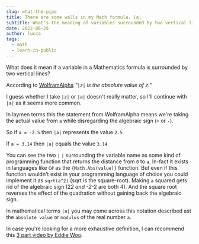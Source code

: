 ```yaml
---
slug: what-the-pipe
title: There are some walls in my Math formula. |a|
subtitle: What's the meaning of variables surrounded by two vertical lines?
date: 2022-06-25
author: lucca
tags:
  - math
  - learn-in-public
---
```


<MathDisclaimer/>

What does it mean if a variable in a Mathematics formula is surrounded by two vertical lines?

According to [WolframAlpha](https://www.wolframalpha.com/input?i2d=true&i=%7Ca%7C) *"`|z|` is the absolute value of z."*
<Imgur url="https://imgur.com/7Rpdt0A"></Imgur>

I guess whether I take `|z|` or `|a|` doesn't really matter, so I'll continue with `|a|` as it seems more common.

In laymen terms this the statement from WolframAlpha means we're taking the actual value from `a` while disregarding the algebraic sign (`+` or `-`).


So if `a = -2.5` then `|a|` represents the value `2.5`

If `a = 3.14` then `|a|` equals the value `3.14`


You can see the two `|` `|` surrounding the variable name as some kind of programming function that returns the distance from `0` to `a`.
In-fact it exists in languages like `C#` as the `{Math.Abs(value)}` function.
But even if this function wouldn't exist in your programming language of choice you could implement it as `sqrt(a^2)` (sqrt is the square-root).
Making `a` squared gets rid of the algebraic sign (2*2 and -2*-2 are both 4). And the square root reverses the effect of the quadration without gaining back the algebraic sign.


In mathematical terms `|a|` you may come across this notation described ast the `absolute value` or `modulus` of the real number `a`.

In case you're looking for a more exhaustive definition, I can recommend this [3 part video by Eddie Woo](https://www.youtube.com/watch?v=RzpnElPDJcA).




